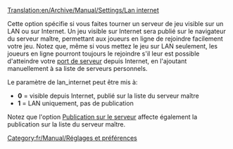 [[Translation:en/Archive/Manual/Settings/Lan internet]]


Cette option spécifie si vous faites tourner un serveur de jeu visible sur un LAN ou sur Internet. Un jeu visible sur Internet sera publié sur le navigateur du serveur maître, permettant aux joueurs en ligne de rejoindre facilement votre jeu. Notez que, même si vous mettez le jeu sur LAN seulement, les joueurs en ligne pourront toujours le rejoindre s'il leur est possible d'atteindre votre [[fr/Archive/Manual/Settings/Port du serveur|port de serveur]] depuis Internet, en l'ajoutant manuellement à  sa liste de serveurs personnels.

Le paramètre de lan_internet peut être mis à:
* '''0''' = visible depuis Internet, publié sur la liste du serveur maître
* '''1''' = LAN uniquement, pas de publication

Notez que l'option [[fr/Archive/Manual/Settings/Annonce du serveur|Publication sur le serveur]] affecte également la publication sur la liste du serveur maître.

[[Category:fr/Manual/Réglages et préférences]]